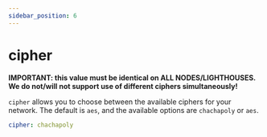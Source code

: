 ```yaml
---
sidebar_position: 6
---
```


# cipher

**IMPORTANT: this value must be identical on ALL NODES/LIGHTHOUSES. We do not/will not support use of different ciphers simultaneously!**

`cipher` allows you to choose between the available ciphers for your network. The default is `aes`, and the available options are `chachapoly` or `aes`.

```yml
cipher: chachapoly
```
